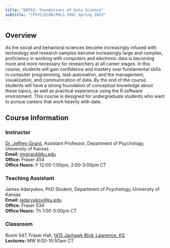 ```yaml
---
title: "DATA2: Foundations of Data Science"
subtitle: "[PSYC/ECON/POLS 399] Spring 2023"
---
```


## Overview

As the social and behavioral sciences become increasingly infused with technology and research samples become increasingly large and complex, proficiency in working with computers and electronic data is becoming more and more necessary for researchers at all career stages. In this course, students will gain confidence and mastery over fundamental skills in computer programming, task automation, and the management, visualization, and communication of data. By the end of the course, students will have a strong foundation of conceptual knowledge about these topics, as well as practical experience using the R software environment. This course is designed for undergraduate students who want to pursue careers that work heavily with data.

## Course Information

### Instructor

[Dr. Jeffrey Girard](https://affcom.ku.edu/girard), Assistant Professor, Department of Psychology, University of Kansas<br />
**Email:** [jmgirard@ku.edu](mailto:jmgirard@ku.edu)<br />
**Office:** Fraser 454<br />
**Office Hours:** F 12:00-1:00pm, 2:00-3:00pm CT

### Teaching Assistant

James Adaryukov, PhD Student, Department of Psychology, University of Kansas<br />
**Email:** [jadaryukov@ku.edu](mailto:jadaryukov@ku.edu)<br />
**Office:** Fraser 534<br />
**Office Hours:** Th 1:00-3:00pm CT

### Classroom

Room 547, Fraser Hall, [1415 Jayhawk Blvd, Lawrence, KS](https://goo.gl/maps/CoYxb4qtFJxBMkHv8)<br />
**Lectures:** MW 9:00-10:50am CT
